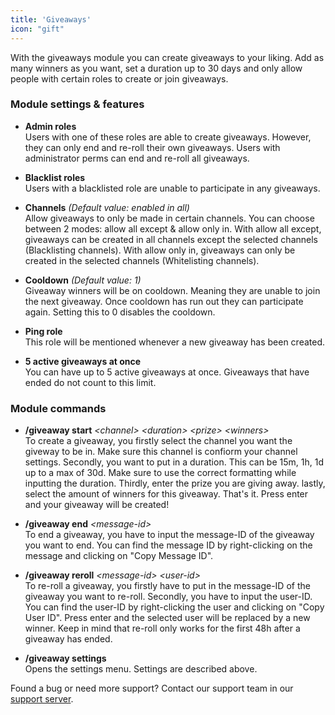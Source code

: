 ```yaml
---
title: 'Giveaways'
icon: "gift"
---
```


With the giveaways module you can create giveaways to your liking. Add as many winners as you want, set a duration up to 30 days and only allow people with certain roles to create or join giveaways.

### Module settings & features

* **Admin roles**<br />Users with one of these roles are able to create giveaways. However, they can only end and re-roll their own giveaways. Users with administrator perms can end and re-roll all giveaways.

* **Blacklist roles**<br />Users with a blacklisted role are unable to participate in any giveaways.

* **Channels** *(Default value: enabled in all)*<br />Allow giveaways to only be made in certain channels. You can choose between 2 modes: allow all except & allow only in. With allow all except, giveaways can be created in all channels except the selected channels (Blacklisting channels). With allow only in, giveaways can only be created in the selected channels (Whitelisting channels).

* **Cooldown** *(Default value: 1)*<br />Giveaway winners will be on cooldown. Meaning they are unable to join the next giveaway. Once cooldown has run out they can participate again. Setting this to 0 disables the cooldown.

* **Ping role**<br />This role will be mentioned whenever a new giveaway has been created.

* **5 active giveaways at once**<br />You can have up to 5 active giveaways at once. Giveaways that have ended do not count to this limit.

### Module commands

* **/giveaway start** *\<channel> \<duration> \<prize> \<winners>*<br />To create a giveaway, you firstly select the channel you want the giveway to be in. Make sure this channel is confiorm your channel settings. Secondly, you want to put in a duration. This can be 15m, 1h, 1d up to a max of 30d. Make sure to use the correct formatting while inputting the duration. Thirdly, enter the prize you are giving away. lastly, select the amount of winners for this giveaway.  That's it. Press enter and your giveaway will be created!

* **/giveaway end** *\<message-id>*<br />To end a giveaway, you have to input the message-ID of the giveaway you want to end. You can find the message ID by right-clicking on the message and clicking on "Copy Message ID".

* **/giveaway reroll** *\<message-id> \<user-id>*<br />To re-roll a giveaway, you firstly have to put in the message-ID of the giveaway you want to re-roll. Secondly, you have to input the user-ID. You can find the user-ID by right-clicking the user and clicking on "Copy User ID". Press enter and the selected user will be replaced by a new winner.
Keep in mind that re-roll only works for the first 48h after a giveaway has ended.

* **/giveaway settings**<br />Opens the settings menu. Settings are described above.

Found a bug or need more support? Contact our support team in our [support server](https://support.yoshibot.com/).